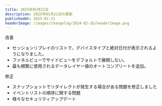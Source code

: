 ```yaml
---
title: 2025年01月21日
description: 2025年01月21日の更新
publishedAt: 2025-01-21
headerImage: /images/changelog/2024-02-26/headerImage.png
---
```

<Badge variant="noLink" className="m-0">
  <span>改善</span>
</Badge>

- セッションリプレイのリストで、デバイスタイプと絶対日付が表示されるようになりました。
- ファネルビューでサイドビューをデフォルトで展開しない。
- 最も頻繁に使用されるデータレイヤー値のオートコンプリートを追加。

<Badge variant="noLink" className="m-0">
  <span>修正</span>
</Badge>

- スナップショットでリダイレクトが発生する場合がある問題を修正しました
- イベントリストの順序に関する問題
- 様々なセキュリティアップデート
